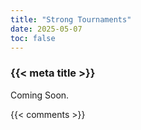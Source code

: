 ```yaml
---
title: "Strong Tournaments"
date: 2025-05-07
toc: false
---
```


### {{< meta title >}}

Coming Soon.



{{< comments >}}